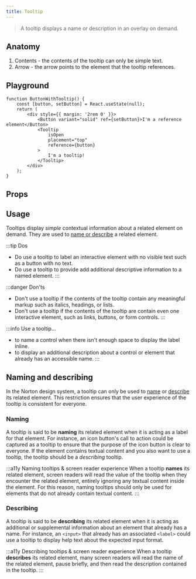 ```yaml
---
title: Tooltip
---
```



> A tooltip displays a name or description in an overlay on demand.

## Anatomy

1. Contents - the contents of the tooltip can only be simple text.
2. Arrow - the arrow points to the element that the tooltip references.

## Playground

```tsx live
function ButtonWithTooltip() {
	const [button, setButton] = React.useState(null);
	return (
		<div style={{ margin: '2rem 0' }}>
			<Button variant="solid" ref={setButton}>I'm a reference element</Button>
			<Tooltip
				isOpen
				placement="top"
				reference={button}
			>
				I'm a tooltip!
			</Tooltip>
		</div>
	);
}
```

## Props

<PropsTable from={Tooltip} />

## Usage

Tooltips display _simple_ contextual information about a related element on demand.
They are used to [name or describe](#naming-and-describing) a related element.

:::tip Dos
- Do use a tooltip to label an interactive element with no visible text such as a button with no text.
- Do use a tooltip to provide add additional descriptive information to a named element.
:::

:::danger Don'ts
- Don't use a tooltip if the contents of the tooltip contain any meaningful markup such as italics, headings, or lists.
- Don't use a tooltip if the contents of the tooltip are contain even one interactive element, such as links, buttons, or form controls.
:::

:::info Use a tooltip...
- to name a control when there isn't enough space to display the label inline.
- to display an additional description about a control or element that already has an accessible name.
:::

## Naming and describing

In the Norton design system, a tooltip can only be used to [name](https://w3c.github.io/aria-practices/#accessible_names)
or [describe](https://w3c.github.io/aria-practices/#accessible_descriptions) its related element.
This restriction ensures that the user experience of the tooltip is consistent for everyone.

### Naming

A tooltip is said to be **naming** its related element when it is acting as a label for that element.
For instance, an icon button's call to action could be captured as a tooltip to ensure
that the purpose of the icon button is clear to everyone.
If the element contains textual content and you also want to use
a tooltip, the tooltip should be a _describing_ tooltip.

:::a11y Naming tooltips & screen reader experience
When a tooltip **names** its related element, screen readers will read the value
of the tooltip when they encounter the related element, entirely ignoring any
textual content inside the element. For this reason, naming tooltips should only
be used for elements that do not already contain textual content.
:::

### Describing

A tooltip is said to be **describing** its related element when it is acting as
additional or supplemental information about an element that already has a name.
For instance, an `<input>` that already has an associated `<label>` could use a
tooltip to display help text about the expected input format.

:::a11y Describing tooltips & screen reader experience
When a tooltip **describes** its related element, many screen readers will read the
name of the related element, pause briefly, and then read the description contained
in the tooltip.
:::
